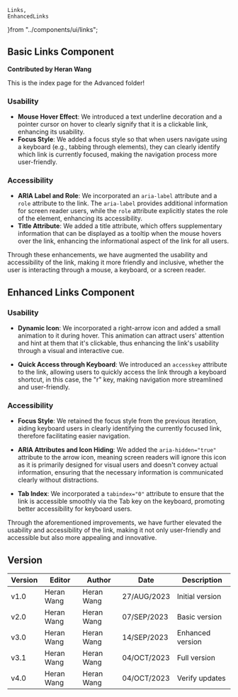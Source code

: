     Links,
    EnhancedLinks 
}from "../components/ui/links";

## Basic Links Component

**Contributed by Heran Wang**

This is the index page for the Advanced folder!



<Links />

### Usability
- **Mouse Hover Effect**: We introduced a text underline decoration and a pointer cursor on hover to clearly signify that it is a clickable link, enhancing its usability.
- **Focus Style**: We added a focus style so that when users navigate using a keyboard (e.g., tabbing through elements), they can clearly identify which link is currently focused, making the navigation process more user-friendly.

### Accessibility
- **ARIA Label and Role**: We incorporated an `aria-label` attribute and a `role` attribute to the link. The `aria-label` provides additional information for screen reader users, while the `role` attribute explicitly states the role of the element, enhancing its accessibility.
- **Title Attribute**: We added a title attribute, which offers supplementary information that can be displayed as a tooltip when the mouse hovers over the link, enhancing the informational aspect of the link for all users.

Through these enhancements, we have augmented the usability and accessibility of the link, making it more friendly and inclusive, whether the user is interacting through a mouse, a keyboard, or a screen reader.

## Enhanced Links Component
<EnhancedLinks />


### Usability

- **Dynamic Icon**: We incorporated a right-arrow icon and added a small animation to it during hover. This animation can attract users' attention and hint at them that it's clickable, thus enhancing the link's usability through a visual and interactive cue.
  
- **Quick Access through Keyboard**: We introduced an `accesskey` attribute to the link, allowing users to quickly access the link through a keyboard shortcut, in this case, the "r" key, making navigation more streamlined and user-friendly.

### Accessibility

- **Focus Style**: We retained the focus style from the previous iteration, aiding keyboard users in clearly identifying the currently focused link, therefore facilitating easier navigation.
  
- **ARIA Attributes and Icon Hiding**: We added the `aria-hidden="true"` attribute to the arrow icon, meaning screen readers will ignore this icon as it is primarily designed for visual users and doesn't convey actual information, ensuring that the necessary information is communicated clearly without distractions.
  
- **Tab Index**: We incorporated a `tabindex="0"` attribute to ensure that the link is accessible smoothly via the Tab key on the keyboard, promoting better accessibility for keyboard users.

Through the aforementioned improvements, we have further elevated the usability and accessibility of the link, making it not only user-friendly and accessible but also more appealing and innovative.


## Version
| Version | Editor | Author | Date | Description |
| ---- | ---- | ---- | ---- | ---- |
| v1.0 | Heran Wang | Heran Wang | 27/AUG/2023 | Initial version |
| v2.0 | Heran Wang | Heran Wang | 07/SEP/2023 | Basic version |
| v3.0 | Heran Wang | Heran Wang | 14/SEP/2023 | Enhanced version |
| v3.1 | Heran Wang | Heran Wang | 04/OCT/2023 | Full version |
| v4.0 | Heran Wang | Heran Wang | 04/OCT/2023 | Verify updates |